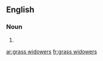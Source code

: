 ==English==

===Noun===
{{head|en|noun plural form}}

# {{plural of|grass widower|lang=en}}

[[ar:grass widowers]]
[[fr:grass widowers]]